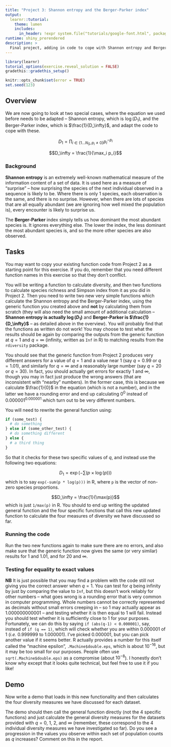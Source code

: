```yaml
---
title: "Project 3: Shannon entropy and the Berger-Parker index"
output:
  learnr::tutorial:
    theme: lumen
    includes:
      in_header: !expr system.file("tutorials/google-font.html", package = "RPiR")
runtime: shiny_prerendered
description: >
  Final project, adding in code to cope with Shannon entropy and Berger-Parker
---
```


```r
library(learnr)
tutorial_options(exercise.reveal_solution = FALSE)
gradethis::gradethis_setup()

knitr::opts_chunk$set(error = TRUE)
set.seed(123)
```


## Overview

We are now going to look at two special cases, where the equation we used 
before needs to be adapted -- Shannon entropy, which is $\log(D_1)$, and the
Berger-Parker index, which is $\frac{1}{D_\infty}$, and adapt the code to cope
with these.

$$D_1 = \prod_{i \in \{1 \dots N_S, p_i \neq 0\}} p_i^{-p_i}$$

$$D_\infty = \frac{1}{\max_i p_i}$$

### Background

**Shannon entropy** is an extremely well-known mathematical measure of the
information content of a set of data. It is used here as a measure of 
"surprise" -- how surprising the species of the next individual observed in a 
sequence is likely to be. Where there is only 1 species, each observation is 
the same, and there is no surprise. However, when there are lots of species 
that are all equally abundant (we are ignoring how well mixed the population 
is), every encounter is likely to surprise us.

The **Berger-Parker** index simply tells us how dominant the most abundant 
species is. It ignores everything else. The lower the index, the less dominant 
the most abundant species is, and so the more other species are also observed.

## Tasks

You may want to copy your existing function code from Project 2 as a starting 
point for this exercise. If you do, remember that you need different function 
names in this exercise so that they don't conflict. 

You will be writing a function to calculate diversity, and then two functions to
calculate species richness and Simpson index from it as you did in Project
2. Then you need to write two new very simple functions which calculate the
Shannon entropy and the Berger-Parker index, using the generic function you
created above and **not** by calculating them from scratch (they will also need
the small amount of additional calculation -- **Shannon entropy is actually 
$\log(D_1)$** and **Berger-Parker is $\frac{1}{D_\infty}$** -- as detailed above
in the overview). You will probably find that the functions as written do not 
work! You may choose to test what the results should be again by comparing the 
outputs from the generic function at $q=1$ and $q=\infty$ (infinity, written as 
`Inf` in R) to matching results from the `rdiversity` package.

You should see that the generic function from Project 2 produces very different 
answers for a value of $q = 1$ and a value near 1 (say $q = 0.99$ or 
$q = 1.01$), and similarly for $q = \infty$ and a reasonably large number (say 
$q = 20$ or $q = 30$). In fact, you should actually get errors 
for exactly 1 and $\infty$, though you may in fact just produce the wrong 
answers (that are inconsistent with "nearby" numbers). In the former case, this 
is because we calculate $\frac{1}{0}$ in the equation (which is not a number), 
and in the latter we 
have a rounding error and end up calculating $0^0$ instead of 
$0.000001^{0.000001}$ which turn out to be very different 
numbers.

You will need to rewrite the general function using: 

```r
if (some_test) {
  # do something
} else if (some_other_test) {
  # do something different
} else {
  # a third thing
}
``` 

So that it checks for these two specific values of $q$, and instead use 
the following two equations: 

$$D_1 = \exp(-\sum(p \times \log(p)))$$
which is to say `exp(-sum(p * log(p)))` in R, where `p` is the vector of non-zero
species proportions.

$$D_\infty = \frac{1}{\max(p)}$$
which is just `1/max(p)` in R. You should to end up writing the updated general
function and the four specific functions that call this new updated function to
calculate the four measures of diversity we have discussed so far.

### Running the code

Run the two new functions again to make sure there are no errors, and also 
make sure that the generic function now gives the same (or very similar) 
results for 1 and 1.01, and for 20 and $\infty$.

### Testing for equality to exact values
**NB** It is just possible that you may find a problem with the code still not
giving you the correct answer when $q=1$. You can test for $q$ being infinity by
just by comparing the value to `Inf`, but this doesn't work reliably for other
numbers -- what goes wrong is a rounding error that is very common in computer 
programming. Whole numbers cannot be correctly represented as decimals without 
small errors creeping in -- so 1 may actually appear as 1.000000000001 -- and 
testing whether it is then equal to 1 will fail. Instead you should test 
whether it is sufficiently close to 1 for your purposes. Fortunately, we can do 
this by saying `if (abs(q-1) < 0.000001)`, say, instead of `if (q == 1)`, which 
will check whether you are within 0.000001 of 1 (*i.e.* 0.999999 to 1.000001). 
I've picked 0.000001, but you can pick another value if it seems better. R 
actually provides a number for this itself called the "machine 
epsilon", `.Machine$double.eps`, which is about $10^{-16}$, but it may 
be too small for our purposes. People often use `sqrt(.Machine$double.eps)` as 
a compromise (about $10^{-8}$). I honestly don't know why except that it looks 
quite technical, but feel free to use it if you like!

## Demo
Now write a demo that loads in this new functionality and then calculates the 
four diversity measures we have discussed for each dataset.

The demo should then call the general function directly (not the 4 specific 
functions) and just calculate the general diversity measures for the datasets 
provided with $q = 0$, 1, 2, and $\infty$ (remember, these correspond to the 4 
individual diversity measures we have investigated so far). Do you see a 
progression in the values you observe within each set of population counts as 
$q$ increases? Comment on this in the report.
